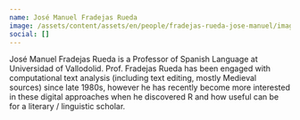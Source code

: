 ```yaml
---
name: José Manuel Fradejas Rueda
image: /assets/content/assets/en/people/fradejas-rueda-jose-manuel/image.jpg
social: []
---
```

José Manuel Fradejas Rueda is a Professor of Spanish Language at Universidad of Vallodolid. Prof. Fradejas Rueda has been engaged with computational text analysis (including text editing, mostly Medieval sources) since late 1980s, however he has recently become more interested in these digital approaches when he discovered R and how useful can be for a literary / linguistic scholar.